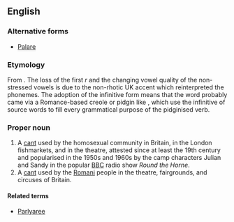 {{also|polari}}
==English==
{{wikipedia}}
===Alternative forms===
* [[Palare]]

===Etymology===
From {{etyl|it}} {{term|parlare||to talk|lang=it}}. The loss of the first ''r'' and the changing vowel quality of the non-stressed vowels is due to the non-rhotic UK accent which reinterpreted the phonemes. The adoption of the infinitive form means that the word probably came via a Romance-based creole or pidgin like {{etyl|pml|-}}, which use the infinitive of source words to fill every grammatical purpose of the pidginised verb.

===Proper noun===
{{en-proper noun}}

# A [[cant]] used by the homosexual community in Britain, in the London fishmarkets, and in the theatre, attested since at least the 19th century and popularised in the 1950s and 1960s by the camp characters Julian and Sandy in the popular [[w:BBC|BBC]] radio show ''Round the Horne''.
# A [[cant]] used by the [[Romani]] people in the theatre, fairgrounds, and circuses of Britain.

====Related terms====
* [[Parlyaree]]